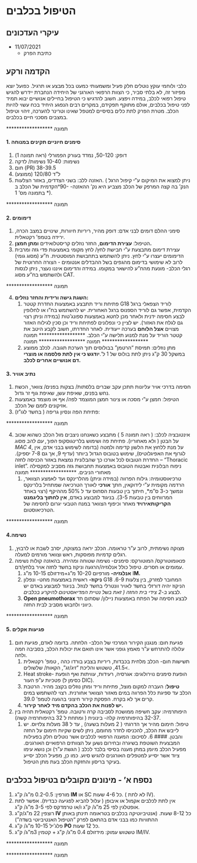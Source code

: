 # הטיפול בכלבים

## עיקרי העדכונים
- 11/07/2021
    -  כתיבת הפרק

## הקדמה ורקע 
כלבי ולוחמי עוקץ נוטלים חלק פעיל ומשמעותי כמעט בכל מבצע או תרגיל. כפועל יוצא מפיזור זה, לא בלתי סביר, כי הצוות הרפואי האורגני של היחידה הנחברת יידרש להגיש טיפול רפואי לכלב, במידה ויפצע. חשוב להדגיש כי הטיפול בחיילים אנושיים יבוא תמיד לפני טיפול בכלבים, אולם מתוקף תפקידם, במקרים רבים הנפגע היחיד בכח עשוי להיות הכלב.  מטרת הפרק לתת כלים בסיסיים למטפל שאינו וטרינר להערכה, זיהוי וטיפול במצבים מסכני חיים בכלבים.

****************** תמונה


#### 1. סימנים חיוניים תקינים במנוחה
1. דופק: 50-120, נמדד בעורק הפמורלי (ראה תמונה 1)
2. נשימות: 10-40 נשימות/ לדקה
3. חום (PR) 38-39.5
4. ל"ד 120/80 (ממוצע)
5. האזנה ללב: בשני הצדדים, באזור הצלעות. ( ניתן למצוא את המיקום ע"י קיפול הרגל הקדמית של הכלב בᵒ90- הנק' בה קצה המרפק של הכלב מצביע היא נק' ההאזנה- * בתמונה מס' 1).

****************** תמונה


#### 2. דימומים
1. סימני ההלם דומים לבני אדם: דופק מהיר, ריריות חיוורות, שינויים במצב הכרה, ירידה בטמפ' רקטאלית. 
2. הטיפול: **עצירת הדימום**, החזר נוזלים קריסטלואידים **ומתן חמצן.**
3. עצירת דימום מתבצעת ע"י חבישת לחץ/ לחץ מקומי באמצעות פדי גזה ומרבית הדימומים יעצרו ע"י לחץ. ניתן להשתמש בתחבושת המוסטטית. ח"ע (מסוג גומי) לרוב לא שימושי בדימום מהגפים בשל ההבדלים אנטומים - הצורה החרוטית של רגלי הכלב- מונעת מהח"ע להישאר במקומו. במידה והדימום איננו נעצר, ניתן לנסות ולהשתמש בח"ע מסוג CAT.
 
****************** תמונה

4. **השגת גישה ורידית והחזר נוזלים:** 
    1. פתיחת וריד תתבצע באמצעות החדרת קטטר G18 לוריד הצפאלי ברגל הקדמית, אפשר גם לוריד הספנוס ברגל האחורית. יש להשתמש בח"ו או לחלופין לבצע חסימה ידנית ולאחר מכן לחטא באמצעות ספונג'טות (במידה וניתן רצוי גם לגלח את האזור). יש לציין כי ונפלונים לפתיחת וריד וכן סכין לגילוח האזור מצויים **אצל  הלוחם** בערכה ייעודית. לאחר החדרתו, חשוב לקבע היטב את קטטר הוריד על מנת למנוע תלישה ע"י הכלב.
****************** תמונה
****************** תמונה
****************** תמונה
    2. מתן נוזלים: תמיסת "הרטמן" בבולוסים תוך הערכת תגובה. לכלב ממוצע במשקל 30 ק"ג ניתן לתת בולוס של 1 ל'.**יודגש כי אין לתת פלסמה או מוצרי דם אנושיים אחרים לכלב.**
    
#### 3. נתיב אוויר
1. חסימה בדרכי אויר עליונות תתכן עקב שברים בלסתות/ בצקות בפנים/ צוואר, הכשת נחש בפנים, שאיפת עשן, שאיפת גוף זר גדול.
2. הטיפול: חמצן ע"י מסכה או צינור חמצן המוצמד לפה/ אף או מוצמד באמצעות אזיקונים לזמם של הכלב.
3. פתיחת הפה ונסיון גריפה ( בחשד לגו"ז): 

****************** תמונה

4. אינטובציה לכלב: ( ראה תמונה 5 ) מתבצע כשאנחנו ניצבים מול הכלב כשהוא שכוב על הבטן ( ולא מאחוריו). פתיחת פה ושימוש בלרינגוסקופ *הפוך, עם להב מסוג MAC 4*, על מנת ללחוץ את הלשון קדימה ולמטה (בדומה לשימוש בבני אדם, אין לגרוף את האפיגלוטיס), שימוש בטובוס הגדול ביותר (עדיף 9, אך גם 7-8 יספיק). החדרת הטובוס  לכל אורכו כך שהבלונית נמצאת באזור הכניסה לחזה – "Thoracic inlet". ניפוח הבלונית ואבטוח הטובוס באמצעות תחבושת גזה מסביב למקסילה מאחורי הניבים.
****************** תמונה
    1. טרכיאוסטומיה: גילוח הפרווה (במידה וניתן) מהלרינקס ועד לאמצע הצוואר, הרדמה מקומית ע"י לידוקאין, חתך **אורכי** לאורך הטרכיאה שמתחיל בלרינקס ונמשך כ-3 ס"מ*, חיתוך בין טבעות הסחוס עד ל 50% מההיקף (רצוי באחד המרווחים בין טבעות 3-5). בניגוד למבוצע באדם, **אין לחתוך בליגמנט הקריקותאירויד** מאחר וכיפוף הצוואר במנח הטבעי יגרום לחסימה של הטרכיאוסטום. 

****************** תמונה

#### 4.נשימה
1. מצוקה נשימתית, לרוב ע"ר טראומה. הכלב יראה במצוקה, יסרב לשבת או לרבוץ, רגלים קדמיות מפוסקות, ראש וצוואר מורמים למעלה. 
2. פנאומוטורקס/ המוטורקס: סימנים- נשימה שטוחה ומהירה. בהאזנה קולות נשימה עמומים או חסרים. טיפול כולל אנלגזיה/הרגעה וניקוז בחשד לחזה אויר בלחץ/דם.
    1. **אנלגזיה-** מורפיום 10-20 מ"ג+מידזולם 10-15 מ"ג I**M.**
    2. **ניקוז-** ראשית באמצעות מחט- ונפלון G18 המחובר למזרק, בין צלעות 6-9. הניקוז יהיה דורזלי בחשד לאויר וונטרלי בחשד לנוזל. בניגוד למבוצע באדם יש לבצע *ב-2 צידי בית החזה ( זאת בשל נטיית המדיאסטינום להיקרע בכלבים.*  
    3. **Open pneumothorax** לבצע חסימה של הפתח באמצעות ניילון/ שסתום חד כיווני ולחבוש מסביב לבית החזה.

****************** תמונה


#### 5. פגיעות אקלים
1. פגיעת חום: מנגנון הקירור המרכזי של הכלב- הלחתה. בדומה לאדם, פגיעת חום עלולה להתרחש ע"ר מאמץ גופני אשר אינו תואם את יכולות הכלב, בסביבה חמה ולחה. 
    1. תשישות חום- הכלב מלחית בכבדות, ריריות בצבע בורדו כהה , טמפ' רקטאלית >41.5, טשטוש והליכת "זיג/זג", הקאות/ שלשולים.
    2. Heat stroke- הופעת סימנים נוירולוגים: אגרסיה, רעידות, עוויתות ואף הופעת פטכיות ע"פ העור (כסימן ל DIC).
    3. **טיפול:** העברה למקום מוצל, פתיחת וריד ומתן נוזלים בקצב מהיר. הרטבת הכלב עד ספיגת כלל הפרווה במים מאזור הצוואר אחורנית. רצוי להשתמש במים קרים אך לא בקרח. הפסקת קירור חיצוני בהגעה לטמפ' 39.0.
    4. **יש לפנות את הכלב בהקדם מיד לאחר קירור.**
2. היפותרמיה: עקב חשיפה ממושכת לסביבה קרה ורטובה. טמפ' רקטאלית תהיה בין 32-37 בהיפותרמיה קלה- בינונית ( ומתחת ל 32 בהיפותרמיה קשה).
    1. טיפול: חימום מהיר אך הדרגתי ( 2 מעלות בשעה) , עד ל 38 מעלות צלזיוס. יש לייבש את הכלב, להכניסו לחדר מחומם, ניתן לשים שקיות חימום על החזה והבטן. 
#### 6. לסיכום: 
המענה הרפואי לכלבים אשר נוטלים חלק בפעילות המבצעית השוטפת בשיגרה ובחירום נשען על הצוותים הרפואיים האורגנים. מפעיל הכלב מיומן במתן מענה בסיסי בלבד לכלב ( הגשת ע"ר) וכן נושא עימו ציוד אשר יסייע למטפלים האורגנים להגיש סיוע. כמו כן, מפעיל הכלב יסייע בעיקר בריסון והחזקת הכלב בעת מתן הטיפול. 

## נספח א' - מינונים מקובלים בטיפול בכלבים
1. מורפין: 0.2-0.5 מ"ג/ ק"ג **IM** או SC כל 4-6 שעות. ( לא לתת IV).
2. אין לתת לכלבים אקמול או איבופן ( עלול להביא לפגיעה כבדית). אפשר לתת אופטלגין לפי 25 מ"ג/ ק"ג ו/או טרמדקס לפי 3-5 מ"ג/ ק"ג.
3. רוצפין 22 מ"ג/ק"ג **IV** כל 8-12 שעות.  (אנטיביוטיקה בכלבים בטראומה תינתן באותן ההתוויות כמו בבני אדם בהתאם לפרק "הטיפול האנטיביוטי בשדה")
4. פלג'יל 10-15 מ"ג/ ק"ג **PO** כל 12 שעות.
5. טשטוש עמוק: מידזולם 0.4 מ"ג/ ק"ג  + קטמין 3מ"ג/ ק"ג IM/IV.

****************** תמונה


****************** תמונה
